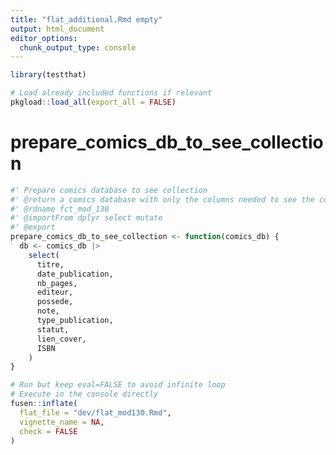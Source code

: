 ```yaml
---
title: "flat_additional.Rmd empty"
output: html_document
editor_options: 
  chunk_output_type: console
---
```


```r
library(testthat)
```

```r
# Load already included functions if relevant
pkgload::load_all(export_all = FALSE)
```


# prepare_comics_db_to_see_collection
    
```r
#' Prepare comics database to see collection
#' @return a comics database with only the columns needed to see the collection
#' @rdname fct_mod_130
#' @importFrom dplyr select mutate
#' @export
prepare_comics_db_to_see_collection <- function(comics_db) {
  db <- comics_db |>
    select(
      titre,
      date_publication,
      nb_pages,
      editeur,
      possede,
      note,
      type_publication,
      statut,
      lien_cover,
      ISBN
    )
}
```
  


```r
# Run but keep eval=FALSE to avoid infinite loop
# Execute in the console directly
fusen::inflate(
  flat_file = "dev/flat_mod130.Rmd",
  vignette_name = NA,
  check = FALSE
)
```

